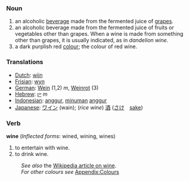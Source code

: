 ===Noun===
#an alcoholic [[beverage]] made from the fermented juice of [[grape]]s.
#an alcoholic beverage made from the fermented juice of fruits or vegetables other than grapes. When a wine is made from something other than grapes, it is usually indicated, as in ''dandelion wine''.
#a dark purplish red [[colour]]; the colour of red wine.

=== Translations ===
*[[Dutch]]: [[wijn]]
*[[Frisian]]: [[wyn]]
*[[German]]: [[Wein]] (1,2) ''m'', [[Weinrot]] (3)
*[[Hebrew]]: [[יין]] ''m''
*[[Indonesian]]: [[anggur]], [[minum|minuman]] [[anggur]]
*[[Japanese]]: [[ワイン]] (wain); (''rice wine'') [[酒]] ([[さけ]]　[[sake]])

===Verb===
'''wine''' (''Inflected forms'': wined, wining, wines)
#to entertain with wine.
#to drink wine.

:''See also'' the [[w:wine|Wikipedia article on wine]].
:''For other colours see'' [[Wiktionary_Appendix:Colours|Appendix:Colours]]